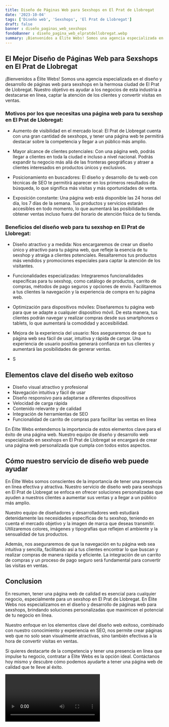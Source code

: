 ```yaml
---
title: Diseño de Páginas Web para Sexshops en El Prat de Llobregat
date: '2023-10-04'
tags: ['Diseño web', 'Sexshops', 'El Prat de Llobregat']
draft: false
banner : diseño_paginas_web_sexshops
fondoBanner : diseño_pagina_web_elpratdellobregat.webp
summary: ¡Bienvenidos a Élite Webs! Somos una agencia especializada en el diseño y desarrollo de páginas web para sexshops en la hermosa ciudad de El Prat de Llobregat. Nuestro objetivo es ayudar a los negocios de esta industria a destacarse en línea, captar la atención de los clientes y convertir visitas en ventas.
---
```


## El Mejor Diseño de Páginas Web para Sexshops en El Prat de Llobregat

¡Bienvenidos a Élite Webs! Somos una agencia especializada en el diseño y desarrollo de páginas web para sexshops en la hermosa ciudad de El Prat de Llobregat. Nuestro objetivo es ayudar a los negocios de esta industria a destacarse en línea, captar la atención de los clientes y convertir visitas en ventas.

### Motivos por los que necesitas una página web para tu sexshop en El Prat de Llobregat:

- Aumento de visibilidad en el mercado local: El Prat de Llobregat cuenta con una gran cantidad de sexshops, y tener una página web te permitirá destacar sobre la competencia y llegar a un público más amplio.

- Mayor alcance de clientes potenciales: Con una página web, podrás llegar a clientes en toda la ciudad e incluso a nivel nacional. Podrás expandir tu negocio más allá de las fronteras geográficas y atraer a clientes interesados en productos únicos y exclusivos.

- Posicionamiento en buscadores: El diseño y desarrollo de tu web con técnicas de SEO te permitirá aparecer en los primeros resultados de búsqueda, lo que significa más visitas y más oportunidades de venta.

- Exposición constante: Una página web está disponible las 24 horas del día, los 7 días de la semana. Tus productos y servicios estarán accesibles en todo momento, lo que aumentará las posibilidades de obtener ventas incluso fuera del horario de atención física de tu tienda.

### Beneficios del diseño web para tu sexshop en El Prat de Llobregat:

- Diseño atractivo y a medida: Nos encargaremos de crear un diseño único y atractivo para tu página web, que refleje la esencia de tu sexshop y atraiga a clientes potenciales. Resaltaremos tus productos más vendidos y promociones especiales para captar la atención de los visitantes.

- Funcionalidades especializadas: Integraremos funcionalidades específicas para tu sexshop, como catálogo de productos, carrito de compras, métodos de pago seguros y opciones de envío. Facilitaremos a tus clientes la navegación y la experiencia de compra en tu página web.

- Optimización para dispositivos móviles: Diseñaremos tu página web para que se adapte a cualquier dispositivo móvil. De esta manera, tus clientes podrán navegar y realizar compras desde sus smartphones o tablets, lo que aumentará la comodidad y accesibilidad.

- Mejora de la experiencia del usuario: Nos aseguraremos de que tu página web sea fácil de usar, intuitiva y rápida de cargar. Una experiencia de usuario positiva generará confianza en tus clientes y aumentará las posibilidades de generar ventas.

- S

<GifSeo />

<Cta />

## Elementos clave del diseño web exitoso

- Diseño visual atractivo y profesional
- Navegación intuitiva y fácil de usar
- Diseño responsivo para adaptarse a diferentes dispositivos
- Velocidad de carga rápida
- Contenido relevante y de calidad
- Integración de herramientas de SEO
- Funcionalidad de carrito de compras para facilitar las ventas en línea

En Élite Webs entendemos la importancia de estos elementos clave para el éxito de una página web. Nuestro equipo de diseño y desarrollo web especializado en sexshops en El Prat de Llobregat se encargará de crear una página web personalizada que cumpla con todos estos aspectos.

## Cómo nuestro servicio de diseño web puede ayudar

En Élite Webs somos conscientes de la importancia de tener una presencia en línea efectiva y atractiva. Nuestro servicio de diseño web para sexshops en El Prat de Llobregat se enfoca en ofrecer soluciones personalizadas que ayuden a nuestros clientes a aumentar sus ventas y a llegar a un público más amplio.

Nuestro equipo de diseñadores y desarrolladores web estudiará detenidamente las necesidades específicas de tu sexshop, teniendo en cuenta el mercado objetivo y la imagen de marca que deseas transmitir. Utilizaremos colores, imágenes y tipografías que reflejen el ambiente y la sensualidad de tus productos.

Además, nos aseguraremos de que la navegación en tu página web sea intuitiva y sencilla, facilitando así a tus clientes encontrar lo que buscan y realizar compras de manera rápida y eficiente. La integración de un carrito de compras y un proceso de pago seguro será fundamental para convertir las visitas en ventas.

## Conclusion

En resumen, tener una página web de calidad es esencial para cualquier negocio, especialmente para un sexshop en El Prat de Llobregat. En Élite Webs nos especializamos en el diseño y desarrollo de páginas web para sexshops, brindando soluciones personalizadas que maximicen el potencial de tu negocio en línea.

Nuestro enfoque en los elementos clave del diseño web exitoso, combinado con nuestro conocimiento y experiencia en SEO, nos permite crear páginas web que no solo sean visualmente atractivas, sino también efectivas a la hora de convertir visitas en ventas.

Si quieres destacarte de la competencia y tener una presencia en línea que impulse tu negocio, contratar a Élite Webs es la opción ideal. Contáctanos hoy mismo y descubre cómo podemos ayudarte a tener una página web de calidad que te lleve al éxito.

<Video />

<CtaBot job='Sexshops' city='El Prat de Llobregat'/>

<Gmaps query='El Prat de Llobregat+españa+maps' />
